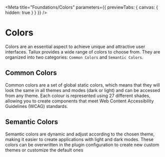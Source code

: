 
<Meta
  title="Foundations/Colors"
  parameters={{
    previewTabs: {
      canvas: { hidden: true }
    }
  }}
/>

# Colors

Colors are an essential aspect to achieve unique and attractive user interfaces. Tailux provides a wide range of colors to choose from. They are organized into two categories: `Common Colors` and `Semantic Colors`.

## Common Colors

Common colors are a set of global static colors, which means that they will look the same in all themes and modes (dark or light) and can be accessed from any theme. Each colour is represented using 27 different shades, allowing you to create components that meet Web Content Accessibility Guidelines (WCAG) standards.

<Unstyled>
  <ColorSwatchList colors={commonSwatch.colors} />
</Unstyled>

## Semantic Colors

Semantic colors are dynamic and adjust according to the chosen theme, making it easier to create applications with light and dark modes. These colors can be overwritten in the plugin configuration to create new custom themes or customize the default ones

<Unstyled>
  <ColorSwatchList colors={semanticSwatch.colors} isSemantic />
</Unstyled>
